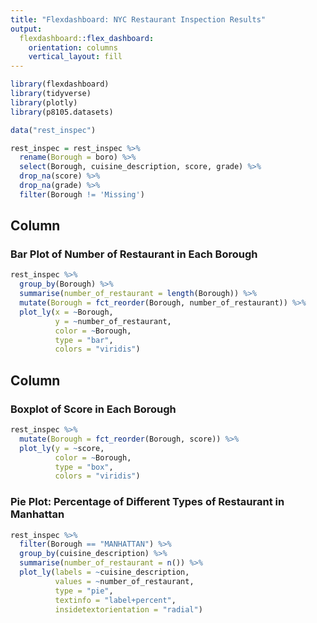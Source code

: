 ```yaml
---
title: "Flexdashboard: NYC Restaurant Inspection Results"
output: 
  flexdashboard::flex_dashboard:
    orientation: columns
    vertical_layout: fill
---
```


```r
library(flexdashboard)
library(tidyverse)
library(plotly)
library(p8105.datasets)
```

```r
data("rest_inspec")

rest_inspec = rest_inspec %>%
  rename(Borough = boro) %>%
  select(Borough, cuisine_description, score, grade) %>%
  drop_na(score) %>%
  drop_na(grade) %>%
  filter(Borough != 'Missing')
```

Column {data-width=450}
-----------------------------------------------------------------------

### Bar Plot of Number of Restaurant in Each Borough

```r
rest_inspec %>%
  group_by(Borough) %>%
  summarise(number_of_restaurant = length(Borough)) %>%
  mutate(Borough = fct_reorder(Borough, number_of_restaurant)) %>%
  plot_ly(x = ~Borough,
          y = ~number_of_restaurant,
          color = ~Borough,
          type = "bar", 
          colors = "viridis")
```

Column {data-width=550}
-----------------------------------------------------------------------

### Boxplot of Score in Each Borough

```r
rest_inspec %>% 
  mutate(Borough = fct_reorder(Borough, score)) %>%
  plot_ly(y = ~score, 
          color = ~Borough, 
          type = "box",
          colors = "viridis")
```


### Pie Plot: Percentage of Different Types of Restaurant in Manhattan

```r
rest_inspec %>%
  filter(Borough == "MANHATTAN") %>%
  group_by(cuisine_description) %>%
  summarise(number_of_restaurant = n()) %>%
  plot_ly(labels = ~cuisine_description,
          values = ~number_of_restaurant,
          type = "pie",
          textinfo = "label+percent",
          insidetextorientation = "radial")
```
